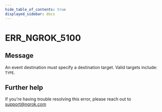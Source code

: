 ```yaml
---
hide_table_of_contents: true
displayed_sidebar: docs
---
```



# ERR_NGROK_5100

## Message

An event destination must specify a destination target. Valid targets include: `TYPE`.

<ErrorDetails error="err_ngrok_5100" />

## Further help

If you're having trouble resolving this error, please reach out to [support@ngrok.com](mailto:support@ngrok.com?subject=Help%20with%20ERR_NGROK_5100)
